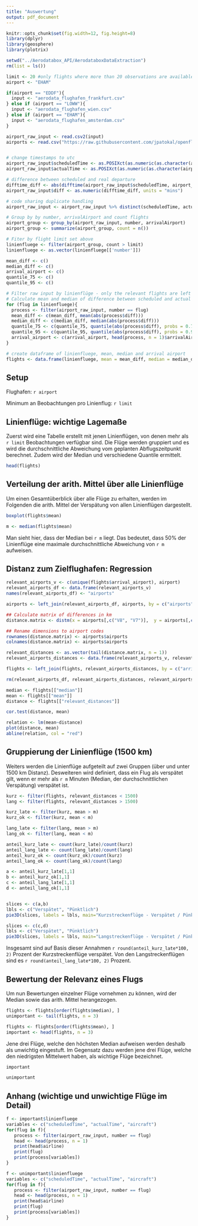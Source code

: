 ```yaml
---
title: "Auswertung"
output: pdf_document
---
```


```r
knitr::opts_chunk$set(fig.width=12, fig.height=8) 
library(dplyr)
library(geosphere)
library(plotrix)

setwd("../Aerodatabox_API/AerodataboxDataExtraction")
rm(list = ls())

limit <- 20 #only flights where more than 20 observations are available
airport <- "EHAM"

if(airport == "EDDF"){
  input <- "aerodata_flughafen_frankfurt.csv"
} else if (airport == "LOWW"){
  input <- "aerodata_flughafen_wien.csv"
} else if (airport == "EHAM"){
  input <- "aerodata_flughafen_amsterdam.csv"
}

airport_raw_input <- read.csv2(input)
airports <- read.csv("https://raw.githubusercontent.com/jpatokal/openflights/master/data/airports.dat", header = F)


# change timestamps to utc
airport_raw_input$scheduledTime <- as.POSIXct(as.numeric(as.character(airport_raw_input$scheduledTime)), origin="1970-01-01", tz="UTC")
airport_raw_input$actualTime <- as.POSIXct(as.numeric(as.character(airport_raw_input$actualTime)), origin="1970-01-01", tz="UTC")

# difference between scheduled and real departure
difftime_diff <- abs(difftime(airport_raw_input$scheduledTime, airport_raw_input$actualTime))
airport_raw_input$diff <- as.numeric(difftime_diff, units = "mins")

# code sharing duplicate handling
airport_raw_input <- airport_raw_input %>% distinct(scheduledTime, actualTime, arrivalAirport, aircraft, diff, .keep_all = TRUE)

# Group by by number, arrivalAirport and count flights
airport_group <- group_by(airport_raw_input, number, arrivalAirport)
airport_group <- summarize(airport_group, count = n())

# Fiter by flight limit set above
linienfluege <- filter(airport_group, count > limit)
linienfluege <- as.vector(linienfluege[['number']])

mean_diff <- c()
median_diff <- c()
arrival_airport <- c()
quantile_75 <- c()
quantile_95 <- c()

# Filter raw input by linienflüge - only the relevant flights are left
# Calculate mean and median of difference between scheduled and actual departure time for every 
for (flug in linienfluege){
  process <- filter(airport_raw_input, number == flug)
  mean_diff <- c(mean_diff, mean(abs(process$diff)))
  median_diff <- c(median_diff, median(abs(process$diff)))
  quantile_75 <- c(quantile_75, quantile(abs(process$diff), probs = 0.75))
  quantile_95 <- c(quantile_95, quantile(abs(process$diff), probs = 0.95))
  arrival_airport <- c(arrival_airport, head(process, n = 1)$arrivalAirport)
}

# create dataframe of linienfluege, mean, median and arrival airport
flights <- data.frame(linienfluege, mean = mean_diff, median = median_diff, quantile75 = quantile_75, quantile95 = quantile_95, arrival_airport = arrival_airport)
```
## Setup

Flughafen: `r airport`

Minimum an Beobachtungen pro Linienflug: `r limit`



## Linienflüge: wichtige Lagemaße

Zuerst wird eine Tabelle erstellt mit jenen Linienflügen, von denen mehr als `r limit` Beobachtungen verfügbar sind. Die Flüge werden gruppiert und es wird die durchschnittliche Abweichung vom geplanten Abflugszeitpunkt berechnet. Zudem wird der Median und verschiedene Quantile ermittelt.

```r
head(flights)
```
## Verteilung der arith. Mittel über alle Linienflüge

Um einen Gesamtüberblick über alle Flüge zu erhalten, werden im Folgenden die arith. Mittel der Verspätung von allen Linienflügen dargestellt.

```r
boxplot(flights$mean)
```
```r
m <- median(flights$mean)
```
Man sieht hier, dass der Median bei `r m` liegt. Das bedeutet, dass 50% der Linienflüge eine maximale durchschnittliche Abweichung von `r m` aufweisen.

## Distanz zum Zielflughafen: Regression

```r

relevant_airports_v <- c(unique(flights$arrival_airport), airport)
relevant_airports_df <- data.frame(relevant_airports_v)
names(relevant_airports_df) <- "airports"

airports <- left_join(relevant_airports_df, airports, by = c("airports" = "V6"))

## Calculate matrix of differences in km
distance.matrix <- distm(x = airports[,c("V8", "V7")],  y = airports[,c("V8", "V7")])/1000

## Rename dimensions to airport codes
rownames(distance.matrix) <- airports$airports
colnames(distance.matrix) <- airports$airports

relevant_distances <- as.vector(tail(distance.matrix, n = 1))
relevant_airports_distances <- data.frame(relevant_airports_v, relevant_distances)

flights <- left_join(flights, relevant_airports_distances, by = c("arrival_airport" = "relevant_airports_v"))

rm(relevant_airports_df, relevant_airports_distances, relevant_airports_v, relevant_distances, distance.matrix)

median <- flights[["median"]]
mean <- flights[["mean"]]
distance <- flights[["relevant_distances"]]
```

```r
cor.test(distance, mean)
```
```r
relation <- lm(mean~distance)
plot(distance, mean)
abline(relation, col = "red")
```

## Gruppierung der Linienflüge (1500 km)

Weiters werden die Linienflüge aufgeteilt auf zwei Gruppen (über und unter 1500 km Distanz). Desweiteren wird definiert, dass ein Flug als verspätet gilt, wenn er mehr als `r m` Minuten (Median, der durchschnittlichen Verspätung) verspätet ist.

```r
kurz <- filter(flights, relevant_distances < 1500)
lang <- filter(flights, relevant_distances > 1500)

kurz_late <- filter(kurz, mean > m)
kurz_ok <- filter(kurz, mean < m)

lang_late <- filter(lang, mean > m)
lang_ok <- filter(lang, mean < m)

anteil_kurz_late <- count(kurz_late)/count(kurz)
anteil_lang_late <- count(lang_late)/count(lang)
anteil_kurz_ok <- count(kurz_ok)/count(kurz)
anteil_lang_ok <- count(lang_ok)/count(lang)

a <- anteil_kurz_late[1,1]
b <- anteil_kurz_ok[1,1]
c <- anteil_lang_late[1,1]
d <- anteil_lang_ok[1,1]


slices <- c(a,b)
lbls <- c("Verspätet", "Pünktlich")
pie3D(slices, labels = lbls, main="Kurzstreckenflüge - Verspätet / Pünktlich", explode = 0.1)

slices <- c(c,d)
lbls <- c("Verspätet", "Pünktlich")
pie3D(slices, labels = lbls, main="Langstreckenflüge - Verspätet / Pünktlich", explode = 0.1)
```
Insgesamt sind auf Basis dieser Annahmen `r round(anteil_kurz_late*100, 2)` Prozent der Kurzstreckenflüge verspätet. Von den Langstreckenflügen sind es `r round(anteil_lang_late*100, 2)` Prozent.

## Bewertung der Relevanz eines Flugs

Um nun Bewertungen einzelner Flüge vornehmen zu können, wird der Median sowie das arith. Mittel herangezogen.

```r
flights <- flights[order(flights$median), ]
unimportant <- tail(flights, n = 3)

flights <- flights[order(flights$mean), ]
important <- head(flights, n = 3)
```
Jene drei Flüge, welche den höchsten Median aufweisen werden deshalb als unwichtig eingestuft. Im Gegensatz dazu werden jene drei Flüge, welche den niedrigsten Mittelwert haben, als wichtige Flüge bezeichnet.

```r
important
```

```r
unimportant
```

## Anhang (wichtige und unwichtige Flüge im Detail)

```r
f <- important$linienfluege
variables <- c("scheduledTime", "actualTime", "aircraft")
for(flug in f){
   process <- filter(airport_raw_input, number == flug)
   head <- head(process, n = 1)
   print(head$airline)
   print(flug)
   print(process[variables])
}
```

```r
f <- unimportant$linienfluege
variables <- c("scheduledTime", "actualTime", "aircraft")
for(flug in f){
   process <- filter(airport_raw_input, number == flug)
   head <- head(process, n = 1)
   print(head$airline)
   print(flug)
   print(process[variables])
}
```
